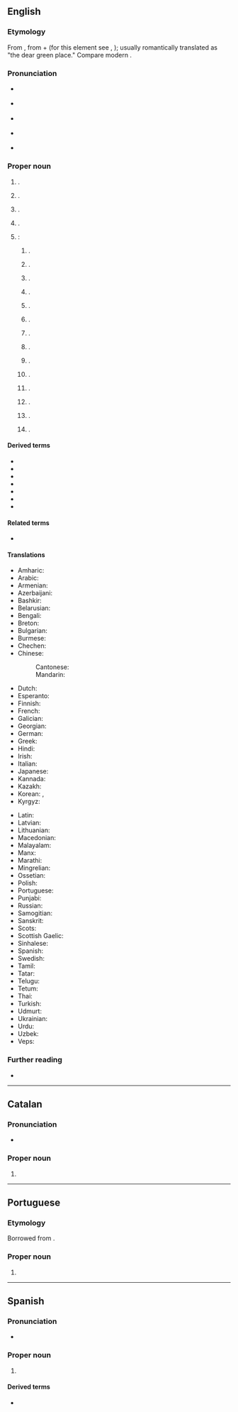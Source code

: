 ==English==
{{wikipedia}}
===Etymology===
From {{der|en|cel-bry-pro|*glas cu||green hollow}}, from {{m|cel-bry-pro|*glas||green}} + {{m|cel-bry-pro|*cöü||hollow}} (for this element see {{cog|ga|cuas||hollow}}, {{cog|cy|cau||hollow}}); usually romantically translated as "the dear green place." Compare modern {{cog|gd|Glaschu}}.

===Pronunciation===
* {{a|RP}} {{IPA|en|/ˈɡlɑːz.ɡəʊ/|/ˈɡlæz.ɡəʊ/}}
* {{a|GA}} {{IPA|en|/ˈɡlæz.ɡoʊ/}}
* {{a|Scotland}} {{IPA|en|/ˈɡlaz.ɡo/|qual2=dialectally/locally|/ˈɡlez.ɡə/|/ˈɡles.kə/}}
* {{a|AU}} {{IPA|en|/ˈɡlæz.ɡəʉ/|/ˈɡlɐ(ː)z.ɡəʉ/}}
* {{a|NZ}} {{IPA|en|/ˈɡlɛz.ɡɐʉ/|/ˈɡlɐ(ː)z.ɡɐʉ/}}

===Proper noun===
{{en-proper noun}}

# {{place|en|major city/and/council area|cc/Scotland|;,|largest city|cc/Scotland}}.
# {{place|en|community|rmun/Durham|p/Ontario|c/Canada}}.
# {{place|en|community|town:pref/Caledon|rmun/Peel|p/Ontario|c/Canada}}.
# {{place|en|settlement|dist/Nickerie|c/Suriname}}.
# {{place|en|number of places|c/USA}}:
## {{place|en|ghost town|co/San Bernardino County|s/California}}.
## {{place|en|CDP|co/New Castle County|s/Delaware}}.
## {{place|en|unincorporated community|co/Thomas County|s/Georgia}}.
## {{place|en|village|co/Scott County|s/Illinois}}.
## {{place|en|ghost town|co/Black Hawk County|s/Iowa}}.
## {{place|en|home rule city/county seat|co/Barren County|s/Kentucky}}.
## {{place|en|small city|co/Howard County,Chariton County|s/Missouri}}.
## {{place|en|small city/county seat|co/Valley County|s/Montana}}.
## {{place|en|unincorporated community|co/Columbiana County|s/Ohio}}.
## {{place|en|unincorporated community|co/Tuscarawas County|s/Ohio}}.
## {{place|en|unincorporated community/and/CDP|co/Coos County|s/Oregon}}.
## {{place|en|tiny borough|co/Beaver County|s/Pennsylvania}}.
## {{place|en|town|co/Rockbridge County|s/Virginia}}.
## {{place|en|small town|co/Kanawha County|s/West Virginia}}.

====Derived terms====
* {{l|en|Glasgow effect}}
* {{l|en|Glasgow kiss}}
* {{l|en|Glasgow patter}}
* {{l|en|Glasgow salad}}
* {{l|en|Glasgow smile}}
* {{l|en|New Glasgow}}
* {{l|en|Port Glasgow}}

====Related terms====
* {{l|en|Glaswegian}}

====Translations====
{{trans-top|the city Glasgow}}
* Amharic: {{t|am|ግላዝጎ}}
* Arabic: {{t|ar|غْلَاسْكُو|m}}
* Armenian: {{t+|hy|Գլազգո}}
* Azerbaijani: {{t|az|Qlazqo}}
* Bashkir: {{t|ba|Гла́зго}}
* Belarusian: {{t|be|Глазга|f}}
* Bengali: {{t|bn|গ্লাসগো}}
* Breton: {{t|br|Glasc'ho}}
* Bulgarian: {{t|bg|Глазгоу|m}}
* Burmese: {{t|my|[[ဂလပ်စဂိုး]][[မြို့]]}}
* Chechen: {{t|ce|Глазго}}
* Chinese:
*: Cantonese: {{t|yue|格拉斯哥|tr=gaak3 laai1 si1 go1}}
*: Mandarin: {{t+|cmn|格拉斯哥|tr=Gélāsīgē|sc=Hani}}
* Dutch: {{t|nl|Glasgow}}
* Esperanto: {{t|eo|Glasgovo}}
* Finnish: {{t+|fi|Glasgow}}
* French: {{t+|fr|Glasgow|f}}
* Galician: {{t|gl|Glasgow}}
* Georgian: {{t|ka|გლაზგო}}
* German: {{t+|de|Glasgow|n}}
* Greek: {{t+|el|Γλασκώβη}}
* Hindi: {{t|hi|ग्लासगो}}
* Irish: {{t|ga|Glaschú|m}}
* Italian: {{t|it|Glasgow}}
* Japanese: {{t|ja|グラスゴー|tr=Gurasugō}}
* Kannada: {{t|kn|ಗ್ಲ್ಯಾಸ್ಗೋ}}
* Kazakh: {{t|kk|Глазго}}
* Korean: {{t|ko|^글래스고}}, {{t|ko|^글라스고우}} {{qualifier|North Korea}}
* Kyrgyz: {{t|ky|Глазго}}
{{trans-mid}}
* Latin: {{t|la|Glasgovia}}
* Latvian: {{t|lv|Glāzgova|f}}
* Lithuanian: {{t|lt|Glazgas|m}}
* Macedonian: {{t|mk|Глазгов}}
* Malayalam: {{t|ml|ഗ്ലാസ്ഗോ}}
* Manx: {{t|gv|Glaschu|m}}
* Marathi: {{t|mr|ग्लासगो}}
* Mingrelian: {{t|xmf|გლაზგო}}
* Ossetian: {{t|os|Глазго}}
* Polish: {{t+|pl|Glasgow|n}}
* Portuguese: {{t+|pt|Glasgow}}
* Punjabi: {{t|pa|ਗਲਾਸਗੋ}}
* Russian: {{t+|ru|Гла́зго|m}}
* Samogitian: {{t|sgs|Glazgos}}
* Sanskrit: {{t|sa|ग्लास्गो}}
* Scots: {{t|sco|Glesca}}
* Scottish Gaelic: {{t|gd|Glaschu}}
* Sinhalese: {{t|si|ග්ලාස්ගෝ}}
* Spanish: {{t+|es|Glasgow}}
* Swedish: {{t|sv|Glasgow}}
* Tamil: {{t|ta|கிளாஸ்கோ}}
* Tatar: {{t|tt|Glazgo}}
* Telugu: {{t|te|గ్లాస్గో}}
* Tetum: {{t|tet|Glázgua}}
* Thai: {{t|th|กลาสโกว์|tr=glàat-goh}}
* Turkish: {{t|tr|Glasgow}}
* Udmurt: {{t|udm|Глазго}}
* Ukrainian: {{t|uk|Глазго|m}}
* Urdu: {{t|ur|گلاسگو|m|tr=glāsgo}}
* Uzbek: {{t|uz|Glazgo}}
* Veps: {{t|vep|Glazgo}}
{{trans-bottom}}

===Further reading===
* {{R:cel:EDPC}}

----

==Catalan==

===Pronunciation===
* {{ca-IPA|ó}}

===Proper noun===
{{ca-proper noun|m}}

# {{place|ca|major city/and/council area|cc/Scotland|;,|largest city|cc/Scotland|t1=Glasgow}}

----

==Portuguese==

===Etymology===
Borrowed from {{bor|pt|en|Glasgow}}.

===Proper noun===
{{pt-proper noun}}

# {{place|pt|major city/and/council area|cc/Scotland|;,|largest city|cc/Scotland|t1=Glasgow}}

----

==Spanish==
{{wikipedia|lang=es}}

===Pronunciation===
{{es-IPA|glasgou}}
* {{hyphenation|es|Glas|gow}}

===Proper noun===
{{es-proper noun}}

# {{place|es|major city/and/council area|cc/Scotland|;,|largest city|cc/Scotland|t1=Glasgow}}

====Derived terms====
* {{l|es|glasgüense}}